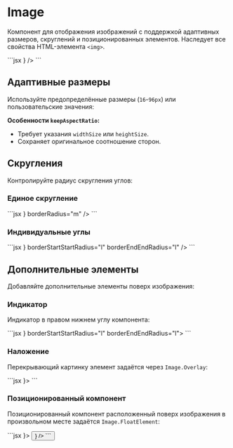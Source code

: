 <Overview>

# Image

Компонент для отображения изображений с поддержкой адаптивных размеров, скруглений и позиционированных элементов.
Наследует все свойства HTML-элемента `<img>`.

</Overview>

<Playground>
  ```jsx
  <Image fallbackIcon={<Icon3218CircleOutline />} />
  ```
</Playground>

## Адаптивные размеры

Используйте предопределённые размеры (`16`-`96px`) или пользовательские значения:

**Особенности `keepAspectRatio`:**

- Требует указания `widthSize` или `heightSize`.
- Сохраняет оригинальное соотношение сторон.

## Скругления

Контролируйте радиус скругления углов:

### Единое скругление

<Playground>
  ```jsx
  <Image fallbackIcon={<Icon3218CircleOutline />} borderRadius="m" />
  ```
</Playground>

### Индивидуальные углы

<Playground>
  ```jsx
  <Image
    fallbackIcon={<Icon3218CircleOutline />}
    borderStartStartRadius="l"
    borderEndEndRadius="l"
  />
  ```
</Playground>

## Дополнительные элементы

Добавляйте дополнительные элементы поверх изображения:

### Индикатор

Индикатор в правом нижнем углу компонента:

<Playground>
  ```jsx
  <Image fallbackIcon={<Icon3218CircleOutline />} borderStartStartRadius="l" borderEndEndRadius="l">
    <Image.Badge background="stroke">
      <Icon20PrivacyCircleFillRed />
    </Image.Badge>
  </Image>
  ```
</Playground>

### Наложение

Перекрывающий картинку элемент задаётся через `Image.Overlay`:

<Playground>
  ```jsx
  <Image fallbackIcon={<Icon3218CircleOutline />}>
    <Image.Overlay theme="dark" visibility="always">
      <Icon24AddOutline />
    </Image.Overlay>
  </Image>
  ```
</Playground>

### Позиционированный компонент

Позиционированный компонент расположенный поверх изображения в произвольном месте задаётся `Image.FloatElement`:

<Playground>
  ```jsx
  <Image size={96} fallbackIcon={<Icon3218CircleOutline />}>
    <Image.FloatElement placement="top-end" inlineIndent="l" blockIndent="l">
      <Button size="s" mode="primary" after={<Icon16MoreHorizontal />} />
    </Image.FloatElement>
  </Image>
  ```
</Playground>
